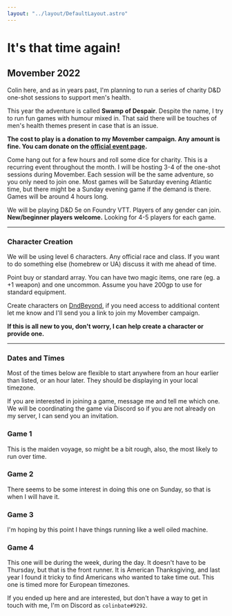 ```yaml
---
layout: "../layout/DefaultLayout.astro"
---
```


# It's that time again!

## Movember 2022

Colin here, and as in years past, I'm planning to run a series of charity D&D one-shot sessions to support men's health.

This year the adventure is called **Swamp of Despair**. Despite the name, I try to run fun games with humour mixed in. That said there will be touches of men's health themes present in case that is an issue.

**The cost to play is a donation to my Movember campaign. Any amount is fine. You cam donate on the [official event page](/donate).**

Come hang out for a few hours and roll some dice for charity. This is a recurring event throughout the month. I will be hosting 3-4 of the one-shot sessions during Movember. Each session will be the same adventure, so you only need to join one. Most games will be Saturday evening Atlantic time, but there might be a Sunday evening game if the demand is there. Games will be around 4 hours long.

We will be playing D&D 5e on Foundry VTT. Players of any gender can join. **New/beginner players welcome.** Looking for 4-5 players for each game.

---

### Character Creation

We will be using level 6 characters. Any official race and class. If you want to do something else (homebrew or UA) discuss it with me ahead of time.

Point buy or standard array. You can have two magic items, one rare (eg. a +1 weapon) and one uncommon. Assume you have 200gp to use for standard equipment.

Create characters on [DndBeyond](https://dndbeyond.com), if you need access to additional content let me know and I'll send you a link to join my Movember campaign.

**If this is all new to you, don't worry, I can help create a character or provide one.**

---

### Dates and Times

Most of the times below are flexible to start anywhere from an hour earlier than listed, or an hour later. They should be displaying in your local timezone.

If you are interested in joining a game, message me and tell me which one. We will be coordinating the game via Discord so if you are not already on my server, I can send you an invitation. 

<Game>

### Game 1

<LocalDate date="2022-11-05T23:00:00Z" />

This is the maiden voyage, so might be a bit rough, also, the most likely to run over time.

</Game>

<Game alt>

### Game 2

<LocalDate date="2022-11-14T00:00:00Z" />

There seems to be some interest in doing this one on Sunday, so that is when I will have it.

</Game>

<Game>

### Game 3

<LocalDate date="2022-11-20T00:00:00Z" />

I'm hoping by this point I have things running like a well oiled machine.

</Game>

<Game alt>

### Game 4

<LocalDate date="2022-11-24T17:00:00Z" />

This one will be during the week, during the day. It doesn't have to be Thursday, but that is the front runner. It is American Thanksgiving, and last year I found it tricky to find Americans who wanted to take time out. This one is timed more for European timezones.

</Game>

If you ended up here and are interested, but don't have a way to get in touch with me, I'm on Discord as `colinbate#9292`.


[0]: https://ca.movember.com/events/view/id/0Qxp
